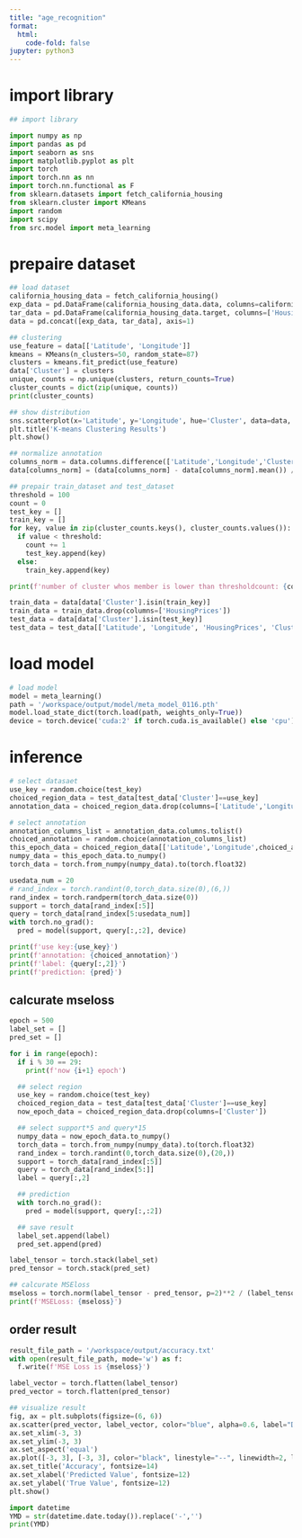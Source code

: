 ```yaml
---
title: "age_recognition"
format:
  html:
    code-fold: false
jupyter: python3
---
```


# import library
```python
## import library

import numpy as np
import pandas as pd
import seaborn as sns
import matplotlib.pyplot as plt
import torch
import torch.nn as nn
import torch.nn.functional as F
from sklearn.datasets import fetch_california_housing
from sklearn.cluster import KMeans
import random
import scipy
from src.model import meta_learning
```

# prepaire dataset
```python
## load dataset
california_housing_data = fetch_california_housing()
exp_data = pd.DataFrame(california_housing_data.data, columns=california_housing_data.feature_names)
tar_data = pd.DataFrame(california_housing_data.target, columns=['HousingPrices'])
data = pd.concat([exp_data, tar_data], axis=1)

## clustering
use_feature = data[['Latitude', 'Longitude']]
kmeans = KMeans(n_clusters=50, random_state=87)
clusters = kmeans.fit_predict(use_feature)
data['Cluster'] = clusters
unique, counts = np.unique(clusters, return_counts=True)
cluster_counts = dict(zip(unique, counts))
print(cluster_counts)

## show distribution
sns.scatterplot(x='Latitude', y='Longitude', hue='Cluster', data=data, palette='Set1', legend=False)
plt.title('K-means Clustering Results')
plt.show()

## normalize annotation
columns_norm = data.columns.difference(['Latitude','Longitude','Cluster'])
data[columns_norm] = (data[columns_norm] - data[columns_norm].mean()) / data[columns_norm].std()

## prepair train_dataset and test_dataset
threshold = 100
count = 0
test_key = []
train_key = []
for key, value in zip(cluster_counts.keys(), cluster_counts.values()):
  if value < threshold:
    count += 1
    test_key.append(key)
  else:
    train_key.append(key)

print(f'number of cluster whos member is lower than thresholdcount: {count}')

train_data = data[data['Cluster'].isin(train_key)]
train_data = train_data.drop(columns=['HousingPrices'])
test_data = data[data['Cluster'].isin(test_key)]
test_data = test_data[['Latitude', 'Longitude', 'HousingPrices', 'Cluster']]
```

# load model
```python
# load model
model = meta_learning()
path = '/workspace/output/model/meta_model_0116.pth'
model.load_state_dict(torch.load(path, weights_only=True))
device = torch.device('cuda:2' if torch.cuda.is_available() else 'cpu')
```

# inference
```python
# select datasaet
use_key = random.choice(test_key)
choiced_region_data = test_data[test_data['Cluster']==use_key]
annotation_data = choiced_region_data.drop(columns=['Latitude','Longitude','Cluster'])

# select annotation
annotation_columns_list = annotation_data.columns.tolist()
choiced_annotation = random.choice(annotation_columns_list)
this_epoch_data = choiced_region_data[['Latitude','Longitude',choiced_annotation]]
numpy_data = this_epoch_data.to_numpy()
torch_data = torch.from_numpy(numpy_data).to(torch.float32)

usedata_num = 20
# rand_index = torch.randint(0,torch_data.size(0),(6,))
rand_index = torch.randperm(torch_data.size(0))
support = torch_data[rand_index[:5]]
query = torch_data[rand_index[5:usedata_num]]
with torch.no_grad():
  pred = model(support, query[:,:2], device)

print(f'use key:{use_key}')
print(f'annotation: {choiced_annotation}')
print(f'label: {query[:,2]}')
print(f'prediction: {pred}')
```

## calcurate mseloss
```python
epoch = 500
label_set = []
pred_set = []

for i in range(epoch):
  if i % 30 == 29:
    print(f'now {i+1} epoch')

  ## select region
  use_key = random.choice(test_key)
  choiced_region_data = test_data[test_data['Cluster']==use_key]
  now_epoch_data = choiced_region_data.drop(columns=['Cluster'])

  ## select support*5 and query*15
  numpy_data = now_epoch_data.to_numpy()
  torch_data = torch.from_numpy(numpy_data).to(torch.float32)
  rand_index = torch.randint(0,torch_data.size(0),(20,))
  support = torch_data[rand_index[:5]]
  query = torch_data[rand_index[5:]]
  label = query[:,2]

  ## prediction
  with torch.no_grad():
    pred = model(support, query[:,:2])

  ## save result
  label_set.append(label)
  pred_set.append(pred)

label_tensor = torch.stack(label_set)
pred_tensor = torch.stack(pred_set)

## calcurate MSEloss
mseloss = torch.norm(label_tensor - pred_tensor, p=2)**2 / (label_tensor.shape[0] * label_tensor.shape[1])
print(f'MSELoss: {mseloss}')
```

## order result
```python
result_file_path = '/workspace/output/accuracy.txt'
with open(result_file_path, mode='w') as f:
  f.write(f'MSE Loss is {mseloss}')

label_vector = torch.flatten(label_tensor)
pred_vector = torch.flatten(pred_tensor)

## visualize result
fig, ax = plt.subplots(figsize=(6, 6))
ax.scatter(pred_vector, label_vector, color="blue", alpha=0.6, label="Data")
ax.set_xlim(-3, 3)
ax.set_ylim(-3, 3)
ax.set_aspect('equal')
ax.plot([-3, 3], [-3, 3], color="black", linestyle="--", linewidth=2, label="y = x")
ax.set_title('Accuracy', fontsize=14)
ax.set_xlabel('Predicted Value', fontsize=12)
ax.set_ylabel('True Value', fontsize=12)
plt.show()
```

```python
import datetime
YMD = str(datetime.date.today()).replace('-','')
print(YMD)
```